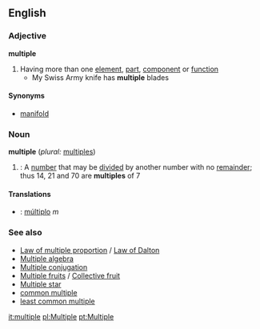 ==English==

===Adjective===
'''multiple'''
#Having more than one [[element]], [[part]], [[component]] or [[function]]
#* My Swiss Army knife has '''multiple''' blades
====Synonyms====
*[[manifold]]

===Noun===
'''multiple'''  (''plural:'' [[multiples]])
#{{cattag|Mathematics}}: A [[number]] that may be [[divide]]d by another number with no [[remainder]]; thus 14, 21 and 70 are '''multiples''' of 7

====Translations====
{{top}}
*{{pt}}: [[:pt:múltiplo|múltiplo]] ''m''
{{bottom}}

===See also===
*[[Law of multiple proportion]] / [[Law of Dalton]]
*[[Multiple algebra]]
*[[Multiple conjugation]]
*[[Multiple fruits]] / [[Collective fruit]]
*[[Multiple star]]
*[[common multiple]]
*[[least common multiple]]

[[it:multiple]]
[[pl:Multiple]]
[[pt:Multiple]]